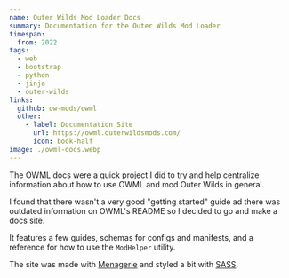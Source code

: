 ```yaml
---
name: Outer Wilds Mod Loader Docs
summary: Documentation for the Outer Wilds Mod Loader
timespan:
  from: 2022
tags:
  - web
  - bootstrap
  - python
  - jinja
  - outer-wilds
links:
  github: ow-mods/owml
  other:
    - label: Documentation Site
      url: https://owml.outerwildsmods.com/
      icon: book-half
image: ./owml-docs.webp
---
```



The OWML docs were a quick project I did to try and help centralize information
about how to use OWML and mod Outer Wilds in general.

I found that there wasn't a very good "getting started" guide ad there was
outdated information on OWML's README so I decided to go and make a docs site.

It features a few guides, schemas for configs and manifests, and
a reference for how to use the `ModHelper` utility.

The site was made with [Menagerie](/projects/menagerie)
and styled a bit with [SASS](https://sass-lang.com/).
